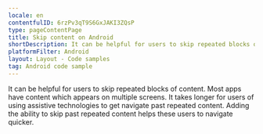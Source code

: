 ```yaml
---
locale: en
contentfulID: 6rzPv3qT9S6GxJAKI3ZQsP
type: pageContentPage
title: Skip content on Android
shortDescription: It can be helpful for users to skip repeated blocks of content.
platformFilter: Android
layout: Layout - Code samples
tag: Android code sample
---
```


It can be helpful for users to skip repeated blocks of content. Most apps have content which appears on multiple screens. It takes longer for users of using assistive technologies to get navigate past repeated content. Adding the ability to skip past repeated content helps these users to navigate quicker.

<CodeSample id="screen-skip" locale="en" platform="android" />
